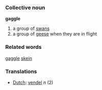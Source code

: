 === Collective noun ===

'''gaggle'''

# a group of [[swan]]s
# a group of [[goose|geese]] when they are in flight

=== Related words ===
[[gaggle]] [[skein]]

=== Translations ===
*[[Dutch]]: [[vendel]] ''n'' (2)